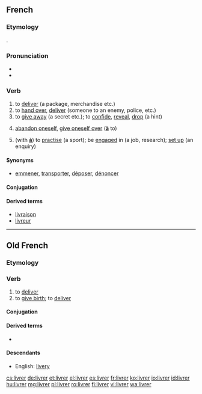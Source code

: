 ==French==

===Etymology===
{{etyl|la|fr}} {{term/t|la|līberō}}.

===Pronunciation===
* {{IPA|/livʁe/|lang=fr}}
* {{audio|Fr-livrer.ogg|audio}}

===Verb===
{{fr-verb}}

# to [[deliver]] (a package, merchandise etc.)
# to [[hand over]], [[deliver]] (someone to an enemy, police, etc.)
# to [[give away]] (a secret etc.); to [[confide]], [[reveal]], [[drop]] (a hint)
# {{context|reflexive|lang=fr}} [[abandon oneself]], [[give oneself over]] ('''[[à]]''' to)
# {{context|reflexive|lang=fr}} (with '''[[à]]''') to [[practise]] (a sport); be [[engaged]] in (a job, research); [[set up]] (an enquiry)

====Synonyms====
* [[emmener]], [[transporter]], [[déposer]], [[dénoncer]]

====Conjugation====
{{fr-conj-er|livr|avoir}}

====Derived terms====
* [[livraison]]
* [[livreur]]

----

==Old French==

===Etymology===
{{etyl|la|fro}} {{term/t|la|līberō}}

===Verb===
{{head|fro|verb}}

# to [[deliver]]
# to [[give birth]]; to [[deliver]]

====Conjugation====
{{fro-conj-er-e|livr}}

====Derived terms====
* {{l/fro|delivrer}}

====Descendants====
* English: [[livery]]

[[cs:livrer]]
[[de:livrer]]
[[et:livrer]]
[[el:livrer]]
[[es:livrer]]
[[fr:livrer]]
[[ko:livrer]]
[[io:livrer]]
[[id:livrer]]
[[hu:livrer]]
[[mg:livrer]]
[[pl:livrer]]
[[ro:livrer]]
[[fi:livrer]]
[[vi:livrer]]
[[wa:livrer]]